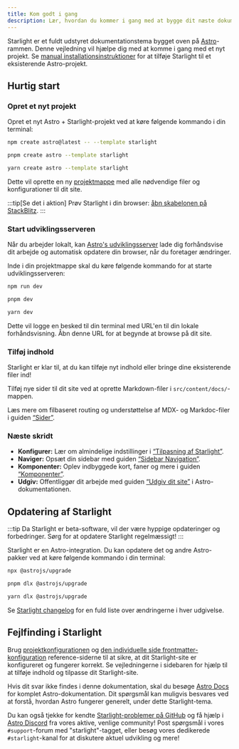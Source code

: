 ```yaml
---
title: Kom godt i gang
description: Lær, hvordan du kommer i gang med at bygge dit næste dokumentationssite med Starlight af Astro.
---
```



Starlight er et fuldt udstyret dokumentationstema bygget oven på [Astro](https://astro.build)-rammen. Denne vejledning vil hjælpe dig med at komme i gang med et nyt projekt. Se [manual installationsinstruktioner](/manual-setup/) for at tilføje Starlight til et eksisterende Astro-projekt.

## Hurtig start

### Opret et nyt projekt

Opret et nyt Astro + Starlight-projekt ved at køre følgende kommando i din terminal:

<Tabs syncKey="pkg">
<TabItem label="npm">

```sh
npm create astro@latest -- --template starlight
```

</TabItem>
<TabItem label="pnpm">

```sh
pnpm create astro --template starlight
```

</TabItem>
<TabItem label="Yarn">

```sh
yarn create astro --template starlight
```

</TabItem>
</Tabs>

Dette vil oprette en ny [projektmappe](/guides/project-structure/) med alle nødvendige filer og konfigurationer til dit site.

:::tip[Se det i aktion]
Prøv Starlight i din browser:
[åbn skabelonen på StackBlitz](https://stackblitz.com/github/withastro/starlight/tree/main/examples/basics).
:::

### Start udviklingsserveren

Når du arbejder lokalt, kan [Astro's udviklingsserver](https://docs.astro.build/en/reference/cli-reference/#astro-dev) lade dig forhåndsvise dit arbejde og automatisk opdatere din browser, når du foretager ændringer.

Inde i din projektmappe skal du køre følgende kommando for at starte udviklingsserveren:

<Tabs syncKey="pkg">
<TabItem label="npm">

```sh
npm run dev
```

</TabItem>
<TabItem label="pnpm">

```sh
pnpm dev
```

</TabItem>
<TabItem label="Yarn">

```sh
yarn dev
```

</TabItem>
</Tabs>

Dette vil logge en besked til din terminal med URL'en til din lokale forhåndsvisning. Åbn denne URL for at begynde at browse på dit site.

### Tilføj indhold

Starlight er klar til, at du kan tilføje nyt indhold eller bringe dine eksisterende filer ind!

Tilføj nye sider til dit site ved at oprette Markdown-filer i `src/content/docs/`-mappen.

Læs mere om filbaseret routing og understøttelse af MDX- og Markdoc-filer i guiden [“Sider”](/guides/pages/).

### Næste skridt

- **Konfigurer:** Lær om almindelige indstillinger i [“Tilpasning af Starlight”](/guides/customization/).
- **Naviger:** Opsæt din sidebar med guiden [“Sidebar Navigation”](/guides/sidebar/).
- **Komponenter:** Oplev indbyggede kort, faner og mere i guiden [“Komponenter”](/guides/components/).
- **Udgiv:** Offentliggør dit arbejde med guiden [“Udgiv dit site”](https://docs.astro.build/en/guides/deploy/) i Astro-dokumentationen.

## Opdatering af Starlight

:::tip
Da Starlight er beta-software, vil der være hyppige opdateringer og forbedringer. Sørg for at opdatere Starlight regelmæssigt!
:::

Starlight er en Astro-integration. Du kan opdatere det og andre Astro-pakker ved at køre følgende kommando i din terminal:

<Tabs syncKey="pkg">
<TabItem label="npm">

```sh
npx @astrojs/upgrade
```

</TabItem>
<TabItem label="pnpm">

```sh
pnpm dlx @astrojs/upgrade
```

</TabItem>
<TabItem label="Yarn">

```sh
yarn dlx @astrojs/upgrade
```

</TabItem>
</Tabs>

Se [Starlight changelog](https://github.com/withastro/starlight/blob/main/packages/starlight/CHANGELOG.md) for en fuld liste over ændringerne i hver udgivelse.

## Fejlfinding i Starlight

Brug [projektkonfigurationen](/reference/configuration/) og [den individuelle side frontmatter-konfiguration](/reference/frontmatter/) reference-siderne til at sikre, at dit Starlight-site er konfigureret og fungerer korrekt. Se vejledningerne i sidebaren for hjælp til at tilføje indhold og tilpasse dit Starlight-site.

Hvis dit svar ikke findes i denne dokumentation, skal du besøge [Astro Docs](https://docs.astro.build) for komplet Astro-dokumentation. Dit spørgsmål kan muligvis besvares ved at forstå, hvordan Astro fungerer generelt, under dette Starlight-tema.

Du kan også tjekke for kendte [Starlight-problemer på GitHub](https://github.com/withastro/starlight/issues) og få hjælp i [Astro Discord](https://astro.build/chat/) fra vores aktive, venlige community! Post spørgsmål i vores `#support`-forum med "starlight"-tagget, eller besøg vores dedikerede `#starlight`-kanal for at diskutere aktuel udvikling og mere!
